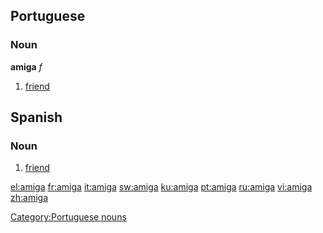 {{see|Amiga}}

==Portuguese==
===Noun===
'''amiga''' ''f''

# [[friend]]

==Spanish==
===Noun===
{{es-noun-mf|m=amigo|f=amiga}}

# [[friend]]

[[Category:Portuguese nouns]]

[[el:amiga]]
[[fr:amiga]]
[[it:amiga]]
[[sw:amiga]]
[[ku:amiga]]
[[pt:amiga]]
[[ru:amiga]]
[[vi:amiga]]
[[zh:amiga]]